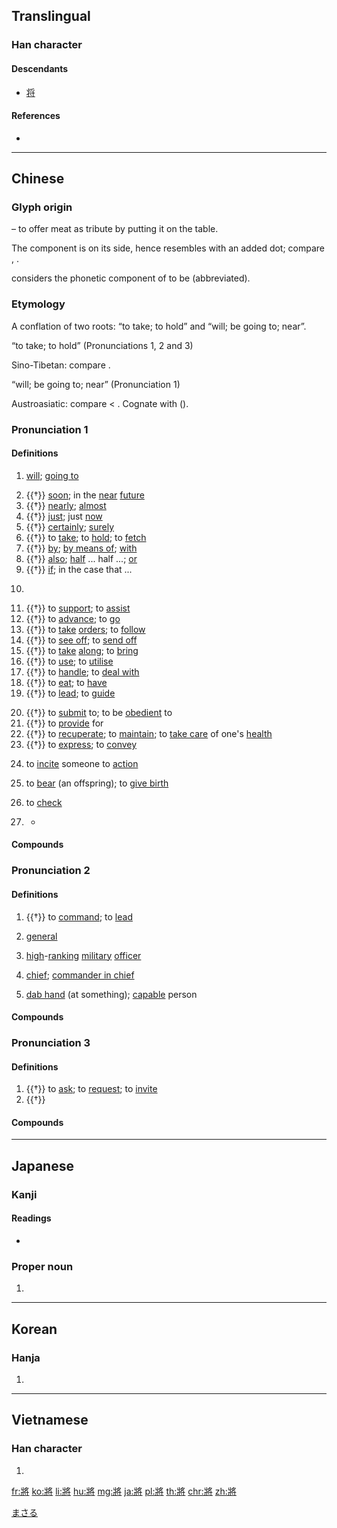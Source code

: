 {{also|将}}
==Translingual==

===Han character===
{{Han char|rn=41|rad=寸|as=08|sn=11|four=27242|canj=VMBDI}}

====Descendants====
* [[将]]

====References====
* {{Han ref|kx=0294.160|dkj=07438|dj=0583.040|hdz=42375.100|uh=5C07|ud=23559|bh=B14E|bd=45390}}

----

==Chinese==
{{zh-forms|s=将|alt=摪,𢪇,𢪽,𤕭,獎}}

===Glyph origin===
{{Han etym}}
{{Han compound|爿|肉|alt2=⺼|t1=bed; small table|t2=meat|寸|t3=hand|ls=psc|c1=p|c2=s|c3=s}} – to offer meat as tribute by putting it on the table.

The {{lang|zh|⺼}} component is on its side, hence resembles {{zh-l|*夕}} with an added dot; compare {{zh-l|*祭}}, {{zh-l|*然}}.

''{{w|Shuowen}}'' considers the phonetic component of {{lang|zh|將}} to be {{och-l|醬|sauce}} (abbreviated).

===Etymology===
A conflation of two roots: “to take; to hold” and “will; be going to; near”.

;“to take; to hold” (Pronunciations 1, 2 and 3)
Sino-Tibetan: compare {{cog|bo|འཆང་བ||to hold, to keep, to carry}}.

;“will; be going to; near” (Pronunciation 1)
Austroasiatic: compare {{cog|km|ចង់||to want, to wish; to approach, to draw near; about to (do something), on the point of}} < {{cog|mkh-okm|caṅa||to wish, to want}}. Cognate with {{och-l|且|about to; on the point of; moreover; also}} ({{zh-ref|Wu, 2015}}).

===Pronunciation 1===
{{zh-pron
|m=jiāng
|c=zoeng1
|h=pfs=chiông
|md=ciŏng
|mn=chiong
|w=1jian
|mc=1
|oc=1,1
|cat=v,part,adv,con
}}

====Definitions====
{{zh-hanzi}}

# [[will]]; [[going to]]
#: {{zh-x|將來|future [lit. '''will''' come]}}
#: {{zh-x|人類 將 滅絕 嗎？|'''Will''' humans go extinct?}}
# {{†}} [[soon]]; in the [[near]] [[future]]
# {{†}} [[nearly]]; [[almost]]
# {{†}} [[just]]; just [[now]]
# {{†}} [[certainly]]; [[surely]]
# {{†}} to [[take]]; to [[hold]]; to [[fetch]]
# {{†}} [[by]]; [[by means of]]; [[with]]
# {{†}} [[also]]; [[half]] ... half ...; [[or]]
# {{†}} [[if]]; in the case that ...
# {{n-g|Particle introducing the object of the verb, used in the same fashion as {{zh-l|*把}} but more formal.}}
#: {{zh-x|將 飯 做 好|to make the food ready}}
#: {{zh-x|將 醫生 請 來|to send for a doctor}}
# {{†}} to [[support]]; to [[assist]]
# {{†}} to [[advance]]; to [[go]]
# {{†}} to [[take]] [[orders]]; to [[follow]]
# {{†}} to [[see off]]; to [[send off]]
# {{†}} to [[take]] [[along]]; to [[bring]]
# {{†}} to [[use]]; to [[utilise]]
# {{†}} to [[handle]]; to [[deal with]]
# {{†}} to [[eat]]; to [[have]]
# {{†}} to [[lead]]; to [[guide]]
#: {{zh-x|將軍|military general}}
# {{†}} to [[submit]] to; to be [[obedient]] to
# {{†}} to [[provide]] for
# {{†}} to [[recuperate]]; to [[maintain]]; to [[take care]] of one's [[health]]
# {{†}} to [[express]]; to [[convey]]
# {{lb|zh|dialectal}} to [[incite]] someone to [[action]]
# {{lb|zh|dialectal|of animals}} to [[bear]] (an offspring); to [[give birth]]
# {{lb|zh|chess}} to [[check]]
#: {{zh-x|將死|to checkmate}}
# {{lb|zh|obsolete|or|dialectal}} {{n-g|Particle placed after the verb and before a resultative phrase ({{zh-l|*進來}}, {{zh-l|*起來}}, {{zh-l|*進去}} etc.).}}
#: {{zh-x|走 將 出來|to walk out}}
#: {{zh-x|唱 將 起來|to start to sing}}
#* {{zh-x|ref=''c.'' '''1330 - 1400:''' [[w:Luo Guanzhong|Luo Guanzhong]], ''[[w:Romance of the Three Kingdoms|Romance of the Three Kingdoms]], Chapter 1'' ([[:zh:s:三國演義/第001回|三國演義/第001回]])|方 陞 座，殿 角 狂風 驟 起，只 見 一 條 大 青 蛇，從 梁 上 飛 將 下來，蟠 於 椅 上。|''He was just climbing onto his throne when a gust of wind suddenly arose out of the corner of the hall, and they spotted a big green snake fly down from the rafters, and coil up on the seat.''|CL}}

====Compounds====
{{zh-der|將本圖利|將才|將錯就錯|將計就計|將將|將近|將軍|將息|將心比心|將信將疑|將養|將要|不將|將來|將機就機|將機就計|反將|將功折罪|將功折過|將功補過|將功贖罪|將勤補拙|即將|國將不國|夜漏將傳|大廈將傾|將事|將仕郎|將仲子|將作大匠|將假作真|將假當真|將出|將匠|將命|將就|將本求利|望眼將穿|無將大車|日就月將|捋臂將拳|方將|恩將仇報|陰陽不將|將愛|將攝|將晚|將次|將進酒|干將莫邪|扶將|將臨期|將毋|將為|將無|將無同|將食|玉山將崩|草率將事|將養|將艾|將蝦釣鱉|將謂|將護|將身|計將安出|將雛|將離|將順|我將|相將|行將|行將就木|輸將}}

===Pronunciation 2===
{{zh-pron
|m=jiàng
|c=zoeng3
|h=pfs=chiong
|md=cióng
|mn=chiòng
|w=2jian
|mc=2
|oc=2,2
|cat=v,n
}}

====Definitions====
{{zh-hanzi}}

# {{†}} to [[command]]; to [[lead]]
# {{lb|zh|military}} [[general]]
# [[high]]-[[rank]]ing [[military]] [[officer]]
# {{lb|zh|Chinese chess}} [[chief]]; [[commander in chief]]
# {{lb|zh|figurative}} [[dab hand]] (at something); [[capable]] person

====Compounds====
{{zh-der|將才|將官|將領|將令|將門|將士|將帥|將校|上將|中將|主將|使羊將狼|偏將|健將|儒將|八家將|兵不由將|兵多將廣|兵少將微|兵強將勇|兵強將盛|兵微將寡|兵敗將亡|兵精將勇|兵荒將亂|麻將|點將|損軍折將|損兵折將|損將折兵|老將|大將|調兵遣將|謀臣武將|謀臣猛將|走馬換將|軍多將廣|挾人捉將|捉將挾人|敗兵折將|敗將殘兵|敗軍之將|敗軍折將|斬將奪旗|斬將搴旗|拘神遣將|拜將封侯|副將|勇將|反將計|名將|准將|出入將相|出將入相|別將|楊家將|武將|殘兵敗將|殘軍敗將|參將|呼家將|哼哈二將|執旗將|天將|女將|客將司|家將|宿將|宿將舊卒|寡將|將令|將佐|將傍|將兵|將兵長史|將印|將吏|王侯將相|登壇拜將|登臺拜將|百將傳|點兵派將|點將錄|龍城飛將|龜蛇二將|覆軍殺將|過關斬將|遣兵調將|精兵猛將|將將|將相|將相和|將相器|將相雙權|搴旗取將|收軍點將|梟將|韓信將兵|爪牙之將|良將賢相|殺妻求將|築壇拜將|戰將|驍將|愛將|悍將|將帶|將弁|將指|將星|將略|小將|良將|猛將|牙將|將遇良才|激將|激將法|將銳兵驍|幹將|馬將|馬將牌|將門|福將|虎將|蝦兵蟹將|裨將|邊將|部將|闖將|降將|雄將|飛將}}

===Pronunciation 3===
{{zh-pron
|m=qiāng
|c=coeng1
|cat=v
}}

====Definitions====
{{zh-hanzi}}

# {{†}} to [[ask]]; to [[request]]; to [[invite]]
# {{†}} {{zh-only|*將將}}

====Compounds====
{{zh-der|將伯|將伯之助|將將}}

----

==Japanese==

===Kanji===
{{ja-kanji|grade=|rs=寸08|style=ky|shin=将}}

====Readings====
* {{ja-readings|on=[[しょう]] (shō), [[そう]] (sō)|kun=[[ひきいる]] (hikiiru), [[もって]] (motte), [[はた]] (hata)}}

===Proper noun===
{{ja-pos|proper|まさる|shin=将}}

# {{given name|male|lang=ja}}

[[Category:Japanese male given names|まさる]]

----

==Korean==

===Hanja===
{{ko-hanja|hangeul=장|rv=jang|mr=chang|y=cang}}

# {{defn|lang=ko|sort=寸08}}

----

==Vietnamese==

===Han character===
{{vi-hantu|[[tướng]], [[tương]]|rs=寸08}}

# {{defn|lang=vi|sort=寸08}}

[[fr:將]]
[[ko:將]]
[[li:將]]
[[hu:將]]
[[mg:將]]
[[ja:將]]
[[pl:將]]
[[th:將]]
[[chr:將]]
[[zh:將]]